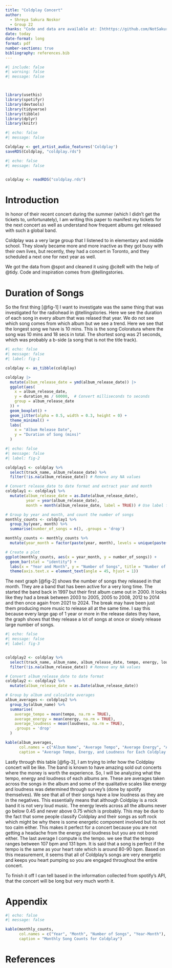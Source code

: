 ```yaml
---
title: "Coldplay Concert"
author: 
  - Shreya Sakura Noskor
  - Group 22
thanks: "Code and data are available at: [hthttps://github.com/NotSakura/SpotifyAPIExer.git](https://github.com/NotSakura/SpotifyAPIExer.git)."
date: today
date-format: long
format: pdf
number-sections: true
bibliography: references.bib
---
```


```r
#| include: false
#| warning: false
#| message: false



library(usethis)
library(spotifyr)
library(devtools)
library(tidyverse)
library(tibble)
library(dplyr)
library(knitr)
```




```r
#| echo: false
#| message: false

Coldplay <- get_artist_audio_features('Coldplay')
saveRDS(Coldplay, "coldplay.rds")
```



```r
#| echo: false
#| message: false


coldplay <- readRDS("coldplay.rds")


```

# Introduction


In honor of their recent concert during the summer (which I didn't get the tickets to, unfortunately), I am writing this paper to manifest my tickets for the next concert as well as understand how frequent albums get released with such a global band. 

Coldplay was a very large group that I listened to in elementary and middle school. They slowly became more and more inactive as they got busy with their own lives, but recently, they had a concert in Toronto, and they scheduled a next one for next year as well. 


We got the data from @spot and cleaned it using @citeR with the help of @tidy. Code and inspiration comes from @tellingstories. 

# Duration of Songs

So the first thing [@fig-1] I want to investigate was the same thing that was investigated for the radiohead in @tellingstories. Here we see the duration of each song in every album that was relased that year. We do not see which song comes from which album but we see a trend. Here we see that the longest song we have is 10 mins. This is the song Coloratura where the song was 10 mins and 18 secs in total. The shortest song was 21 seconds, which was probably a b-side (a song that is not the title track). 

```r
#| echo: false
#| message: false
#| label: fig-1

coldplay <- as_tibble(coldplay)

coldplay |>
  mutate(album_release_date = ymd(album_release_date)) |>
  ggplot(aes(
    x = album_release_date,
    y = duration_ms / 60000,  # Convert milliseconds to seconds
    group = album_release_date
  )) +
  geom_boxplot() +
  geom_jitter(alpha = 0.5, width = 0.3, height = 0) +
  theme_minimal() +
  labs(
    x = "Album Release Date",
    y = "Duration of Song (mins)"
  )


```



```r
#| echo: false
#| message: false
#| label: fig-2

coldplay1 <- coldplay %>%
  select(track_name, album_release_date) %>%
  filter(!is.na(album_release_date)) # Remove any NA values

# Convert release_date to date format and extract year and month
coldplay1 <- coldplay1 %>%
  mutate(album_release_date = as.Date(album_release_date),
         year = year(album_release_date),
         month = month(album_release_date, label = TRUE)) # Use label for month names

# Group by year and month, and count the number of songs
monthly_counts <- coldplay1 %>%
  group_by(year, month) %>%
  summarise(number_of_songs = n(), .groups = 'drop')

monthly_counts <- monthly_counts %>%
  mutate(year_month = factor(paste(year, month), levels = unique(paste(year, month))))

# Create a plot
ggplot(monthly_counts, aes(x = year_month, y = number_of_songs)) +
  geom_bar(stat = "identity") +
  labs(x = "Year and Month", y = "Number of Songs", title = "Number of Songs Released by Coldplay by Month") +
  theme(axis.text.x = element_text(angle = 45, hjust = 1))
```

The next graph [@fig-2] shows the number of songs they released in that month. They are a band that has been active for a very long time. The started the band back in 1997 but their first album came out in 2000. It looks like they had a break between 2003 to 2005, 2005 to 2008, 2012 to 2014 and then once again from 2021 to 2024. The break may have been just them producing more music to release all at the same time. I say this because every large gap of 1 year or more in the release dates they have, the graph shows that they release a lot of songs at once or slowly release large number of songs.  


```r
#| echo: false
#| message: false
#| label: fig-3


coldplay2 <- coldplay %>%
  select(track_name, album_name, album_release_date, tempo, energy, loudness) %>%
  filter(!is.na(album_release_date)) # Remove any NA values

# Convert album_release_date to date format
coldplay2 <- coldplay2 %>%
  mutate(album_release_date = as.Date(album_release_date))

# Group by album and calculate averages
album_averages <- coldplay2 %>%
  group_by(album_name) %>%
  summarise(
    average_tempo = mean(tempo, na.rm = TRUE),
    average_energy = mean(energy, na.rm = TRUE),
    average_loudness = mean(loudness, na.rm = TRUE),
    .groups = 'drop'
  )

kable(album_averages, 
      col.names = c("Album Name", "Average Tempo", "Average Energy", "Average Loudness"),
      caption = "Average Tempo, Energy, and Loudness for Each Coldplay Album")
```
Lastly through this table [@fig-3], I am trying to infer how the Coldplay concert will be like. The band is known to have amazing sold out concerts where the money is worth the experience. So, I will be analyzing what the tempo, energy and loudness of each albums are. These are averages taken across the songs in the album and some of the qualitative scales like energy and loudness was determined through survey's (done by spotify themselves). We see that all of their songs have a low loudness as they are in the negatives. This essentially means that although Coldplay is a rock band it is not very loud music. The energy levels across all the albums never go below 0.45 and never above 0.75 which is probably. This may be due to the fact that some people classify Coldplay and their songs as soft rock which might be why there is some energetic component involved but its not too calm either. This makes it perfect for a concert because you are not getting a headache from the energy and loudness but you are not bored either. The last average I compute is the tempo. we see that the tempo ranges between 107 bpm and 131 bpm. It is said that a song is perfect if the tempo is the same as your heart rate which is around 80-90 bpm. Based on this measurement, it seems that all of Coldplay's songs are very energetic and keeps you heart pumping so you are engaged throughout the entire concert.


To finish it off I can tell based in  the information collected from spotify's API, that the concert will be long but very much worth it. 

\newpage

# Appendix

```r
#| echo: false
#| message: false

kable(monthly_counts, 
      col.names = c("Year", "Month", "Number of Songs", "Year-Month"),
      caption = "Monthly Song Counts for Coldplay")
```


\newpage


# References


